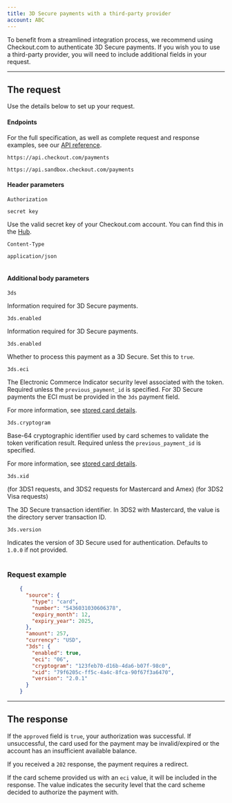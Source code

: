 ```yaml
---
title: 3D Secure payments with a third-party provider
account: ABC
---
```


To benefit from a streamlined integration process, we recommend using Checkout.com to authenticate 3D Secure payments. If you wish you to use a third-party provider, you will need to include additional fields in your request.

---

## The request

Use the details below to set up your request.

#### Endpoints

For the full specification, as well as complete request and response examples, see our [API reference](https://api-reference.checkout.com/).

<tabs>
<tab title="Live" active>
<LineCodeWrapper type="post">

`https://api.checkout.com/payments`

</LineCodeWrapper>
</tab>
<tab title="SandBox">
<LineCodeWrapper type="post">

`https://api.sandbox.checkout.com/payments`

</LineCodeWrapper>
</tab>
</tabs>

#### Header parameters

<Table>
<TableHead headers={['Header', 'Value']} />
<TableBody>
<TableRow>
<TableCell>

`Authorization`

<StatusTag type="required" />
</TableCell>
<TableCell>

`secret key`

<InfoBox>

Use the valid secret key of your Checkout.com account. You can find this in the [Hub](https://hub.checkout.com/v2).

</InfoBox>
</TableCell>
</TableRow>
<TableRow>
<TableCell>

`Content-Type`

<StatusTag type="required" />
</TableCell>
<TableCell>

`application/json`

</TableCell>
</TableRow>

</TableBody>
</Table>

#### Additional body parameters

<Table>
<TableHead headers={['Parameter', 'Description']} />
<TableBody>
<TableRow>
<TableCell>

`3ds`

<StatusTag type="required" />
<TypeTag type="object" />
</TableCell>
<TableCell>

Information required for 3D Secure payments.

</TableCell>
</TableRow>
<TableRow>
<TableCell>

`3ds.enabled`

<StatusTag type="required" />
<TypeTag type="string" />
</TableCell>
<TableCell>

Information required for 3D Secure payments.

</TableCell>
</TableRow>
<TableRow>
<TableCell>

`3ds.enabled`

<StatusTag type="required" />
<TypeTag type="string" />
</TableCell>
<TableCell>

Whether to process this payment as a 3D Secure. Set this to `true`.

</TableCell>
</TableRow>
<TableRow>
<TableCell>

`3ds.eci`

<StatusTag type="required" />
<TypeTag type="string" />
</TableCell>
<TableCell>

The Electronic Commerce Indicator security level associated with the token. Required unless the `previous_payment_id` is specified. For 3D Secure payments the ECI must be provided in the `3ds` payment field.

<InfoBox>

For more information, see [stored card details](/display/DOCS/Requirements+for+stored+payment+details).

</InfoBox>
</TableCell>
</TableRow>
<TableRow>
<TableCell>

`3ds.cryptogram`

<StatusTag type="required" />
<TypeTag type="string" />
</TableCell>
<TableCell>

Base-64 cryptographic identifier used by card schemes to validate the token verification result. Required unless the `previous_payment_id` is specified.

<InfoBox>

For more information, see [stored card details](/display/DOCS/Requirements+for+stored+payment+details).

</InfoBox>
</TableCell>
</TableRow>
<TableRow>
<TableCell>

`3ds.xid`

<StatusTag type="required" /> (for 3DS1 requests, and 3DS2 requests for Mastercard and Amex)
<StatusTag type="optional" /> (for 3DS2 Visa requests)
<TypeTag type="string" />
</TableCell>
<TableCell>

The 3D Secure transaction identifier. In 3DS2 with Mastercard, the value is the directory server transaction ID.

</TableCell>
</TableRow>
<TableRow>
<TableCell>

`3ds.version`

<StatusTag type="required" />
<TypeTag type="string" />
</TableCell>
<TableCell>

Indicates the version of 3D Secure used for authentication. Defaults to `1.0.0` if not provided.

</TableCell>
</TableRow>
</TableBody>
</Table>

### Request example

```json
    {
      "source": {
        "type": "card",
        "number": "5436031030606378",
        "expiry_month": 12,
        "expiry_year": 2025,
      },
      "amount": 257,
      "currency": "USD",
      "3ds": {
        "enabled": true,
        "eci": "06",
        "cryptogram": "123feb70-d16b-4da6-b07f-98c0",
        "xid": "79f6205c-ff5c-4a4c-8fca-90f67f3a6470",
        "version": "2.0.1"
      }
    }
```

---

## The response

If the `approved` field is `true`, your authorization was successful. If unsuccessful, the card used for the payment may be invalid/expired or the account has an insufficient available balance.

If you received a `202` response, the payment requires a redirect.

<TipBox variant="info">

If the card scheme provided us with an `eci` value, it will be included in the response. The value indicates the security level that the card scheme decided to authorize the payment with.

</TipBox>
